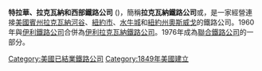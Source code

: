 '''特拉華、拉克瓦納和西部鐵路公司''' ('''{{lang|en|Delaware, Lackawanna and Western Railroad Company}}''')，簡稱'''拉克瓦納鐵路公司'''或'''{{lang|en|DL&W}}'''，是一家經營連接[[美國|美國]][[賓州|賓州]][[拉克瓦納河|拉克瓦納河谷]]、[[紐約市|紐約市]]、[[水牛城_(纽约州)|水牛城]]和[[紐約州|紐約州]][[奧斯威戈_(紐約州)|奧斯威戈]]的鐵路公司。1960年與[[伊利鐵路公司|伊利鐵路公司]]合併為[[伊利拉克瓦納鐵路公司|伊利拉克瓦納鐵路公司]]。1976年成為[[聯合鐵路公司|聯合鐵路公司]]的一部分。
{{北美一級鐵道}}
[[Category:美國已結業鐵路公司|Category:美國已結業鐵路公司]]
[[Category:1849年美國建立|Category:1849年美國建立]]